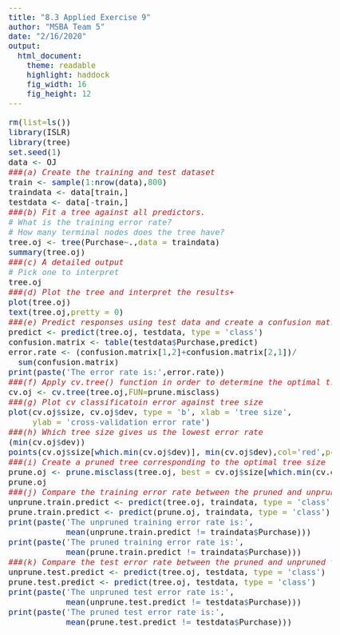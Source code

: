---
title: "8.3 Applied Exercise 9"
author: "MSBA Team 5"
date: "2/16/2020"
output:
  html_document:
    theme: readable
    highlight: haddock
    fig_width: 16
    fig_height: 12
---
<style type="text/css">

body{ /* Normal  */
      font-size: 18px;
}

code.r{ /* Code block */
    font-size: 16px;
}
</style>


```{r echo=TRUE,message=FALSE, warning=FALSE}
rm(list=ls())
library(ISLR)
library(tree)
set.seed(1)
data <- OJ
###(a) Create the training and test dataset
train <- sample(1:nrow(data),800)
traindata <- data[train,]
testdata <- data[-train,]
###(b) Fit a tree against all predictors.
# What is the training error rate?
# How many terminal nodes does the tree have?
tree.oj <- tree(Purchase~.,data = traindata)
summary(tree.oj)
###(c) A detailed output
# Pick one to interpret
tree.oj
###(d) Plot the tree and interpret the results+
plot(tree.oj)
text(tree.oj,pretty = 0)
###(e) Predict responses using test data and create a confusion matrix
predict <- predict(tree.oj, testdata, type = 'class')
confusion.matrix <- table(testdata$Purchase,predict)
error.rate <- (confusion.matrix[1,2]+confusion.matrix[2,1])/
  sum(confusion.matrix)
print(paste('The error rate is:',error.rate))
###(f) Apply cv.tree() function in order to determine the optimal tree size
cv.oj <- cv.tree(tree.oj,FUN=prune.misclass)
###(g) Plot cv classificatoin error against tree size
plot(cv.oj$size, cv.oj$dev, type = 'b', xlab = 'tree size', 
     ylab = 'cross-validation error rate')
###(h) Which tree size gives us the lowest error rate
(min(cv.oj$dev))
points(cv.oj$size[which.min(cv.oj$dev)], min(cv.oj$dev),col='red',pch=16)
###(i) Create a pruned tree corresponding to the optimal tree size
prune.oj <- prune.misclass(tree.oj, best = cv.oj$size[which.min(cv.oj$dev)])
prune.oj
###(j) Compare the training error rate between the pruned and unpruned trees
unprune.train.predict <- predict(tree.oj, traindata, type = 'class')
prune.train.predict <- predict(prune.oj, traindata, type = 'class')
print(paste('The unpruned training error rate is:', 
            mean(unprune.train.predict != traindata$Purchase)))
print(paste('The pruned training error rate is:', 
            mean(prune.train.predict != traindata$Purchase)))
###(k) Compare the test error rate between the pruned and unpruned trees
unprune.test.predict <- predict(tree.oj, testdata, type = 'class')
prune.test.predict <- predict(tree.oj, testdata, type = 'class')
print(paste('The unpruned test error rate is:', 
            mean(unprune.test.predict != testdata$Purchase)))
print(paste('The pruned test error rate is:', 
            mean(prune.test.predict != testdata$Purchase)))
```
